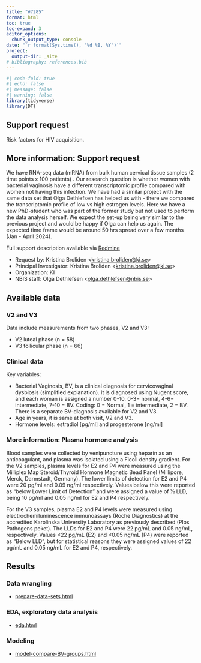 ```yaml
---
title: "#7285"
format: html
toc: true
toc-expand: 3
editor_options: 
  chunk_output_type: console
date: "`r format(Sys.time(), '%d %B, %Y')`"   
project:
  output-dir: _site
# bibliography: references.bib 
---
```


```r
#| code-fold: true
#| echo: false
#| message: false
#| warning: false
library(tidyverse)
library(DT)
```

## Support request

Risk factors for HIV acquisition.

::: {.callout-note collapse="true"}
## More information: Support request

We have RNA-seq data (mRNA) from bulk human cervical tissue samples (2 time points x 100 patients) . Our research question is whether women with bacterial vaginosis have a different transcriptomic profile compared with women not having this infection. We have had a similar project with the same data set that Olga Dethlefsen has helped us with - there we compared the transcriptomic profile of low vs high estrogen levels.
Here we have a new PhD-student who was part of the former study but not used to perform the data analysis herself. We expect the set-up being very similar to the previous project and would be happy if Olga can help us again. The expected time frame would be around 50 hrs spread over a few months (Jan - April 2024).

Full support description available via [Redmine](https://projects.nbis.se/issues/7285)

-   Request by: Kristina Broliden \<[kristina.broliden\@ki.se](mailto:kristina.broliden@ki.se){.email}\>
-   Principal Investigator: Kristina Broliden \<[kristina.broliden\@ki.se](mailto:kristina.broliden@ki.se){.email}\>
-   Organization: KI
-   NBIS staff: Olga Dethlefsen \<[olga.dethlefsen\@nbis.se](mailto:olga.dethlefsen@nbis.se){.email}\>
:::


## Available data

### V2 and V3

Data include measurements from two phases, V2 and V3:

-   V2 luteal phase (n = 58)
-   V3 follicular phase (n = 66)

### Clinical data

Key variables:

- Bacterial Vaginosis, BV, is a clinical diagnosis for cervicovaginal dysbiosis (simplified explanation). It is diagnosed using Nugent score, and each woman is assigned a number 0-10. 0-3= normal, 4-6= intermediate, 7-10 = BV. Coding: 0 = Normal, 1 = intermediate, 2 = BV. There is a separate BV-diagnosis available for V2 and V3.
-   Age in years, it is same at both visit, V2 and V3.
-   Hormone levels: estradiol \[pg/ml\] and progesterone \[ng/ml\]


::: {.callout-note collapse="true"}
### More information: Plasma hormone analysis

Blood samples were collected by venipuncture using heparin as an anticoagulant, and plasma was isolated using a Ficoll density gradient. For the V2 samples, plasma levels for E2 and P4 were measured using the Milliplex Map Steroid/Thyroid Hormone Magnetic Bead Panel (Millipore, Merck, Darmstadt, Germany). The lower limits of detection for E2 and P4 were 20 pg/ml and 0.09 ng/ml respectively. Values below this were reported as "below Lower Limit of Detection" and were assigned a value of ½ LLD, being 10 pg/ml and 0.05 ng/ml for E2 and P4 respectively.

For the V3 samples, plasma E2 and P4 levels were measured using electrochemiluminescence immunoassays (Roche Diagnostics) at the accredited Karolinska University Laboratory as previously described (Plos Pathogens peket). The LLDs for E2 and P4 were 22 pg/mL and 0.05 ng/mL, respectively. Values \<22 pg/mL (E2) and \<0.05 ng/mL (P4) were reported as "Below LLD", but for statistical reasons they were assigned values of 22 pg/mL and 0.05 ng/mL for E2 and P4, respectively.
:::

<!-- ### Gene expression -->

<!-- Gene expression counts were provided by BEA facility. -->

<!-- -   BEA gene expression coding: BEA22P129_KB, run 2023-04 -->
<!-- -   BEA gene expression coding: BEA19P035_KB, sequenced previously, bioinformatics pipeline re-run 2023-04 to match V2 -->

<!-- ### Genes of interest -->

<!-- ```{r} -->
<!-- #| echo: false -->
<!-- #| message: false -->
<!-- #| warning: false -->

<!-- file <- "../data/box/Selected genes to OD 20230504.csv" -->
<!-- genes_int <- read_csv(file) -->

<!-- datatable(genes_int, caption = "List of genes of interest.") -->

<!-- ``` -->

<!-- ## Methods -->

<!-- - A set of clean data sets were prepared for V2 and V3 based on the data provided by the BEA and the group. This included raw count data matching clinical data, extracted relevant clinical data and genes annotations. For the latter, `biomaRt` package was used to annotate Ensembl gene IDs with chromosome name, start and end position, strand, symbol, description and gene biotype as well as corresponding Entrez Gene ID.  -->
<!-- - `edgeR` was used for analysis of the gene expression data.  -->
<!-- - Lowly expressed genes were filtered out retaining genes with a minimum count of 10 in at least 70% of samples.  -->
<!-- - TMM normalization wass used for estimating relative RNA levels from the count data and normalized counts were $log2$ transformed.  -->
<!-- - The normalized counts were used to examine the samples for outliers and relationships, using PCA. Association between PCA components and covariates was examined using linear regression model for numerical variables and using one-way ANOVA for categorical variables. -->
<!-- - `edgeR` package was further used for association analysis between genes and E2 and P4 levels, adjusting for BV. Quasi-likelihood negative binomial generalized log-linear model was fitted to the data and gene-wise statistical test for a given coefficient (E2 or P4) was run to identify significant genes. P-values were adjusted for multiple testing using Benjamin & Hochberg procedure.  -->


## Results

### Data wrangling

-   [prepare-data-sets.html](prepare-data-sets.html)

### EDA, exploratory data analysis

-   [eda.html](eda.html)

### Modeling

-   [model-compare-BV-groups.html](model-compare-BV-groups.html)


